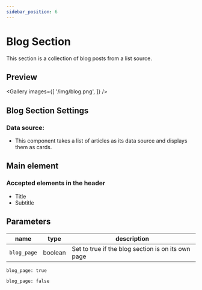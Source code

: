 ```yaml
---
sidebar_position: 6
---
```



# Blog Section

This section is a collection of blog posts from a list source.

## Preview

<Gallery images={[
  '/img/blog.png',
]} />

## Blog Section Settings

### Data source:
  - This component takes a list of articles as its data source and displays them as cards.

## Main element

### Accepted elements in the header
- Title
- Subtitle

## Parameters

name | type | description
--- | --- | ---
`blog_page` | boolean | Set to true if the blog section is on its own page

```
blog_page: true
```

```
blog_page: false
```